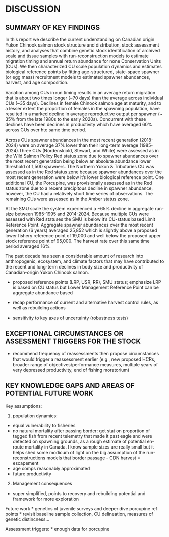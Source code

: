# DISCUSSION     {#sec:discussion}

## SUMMARY OF KEY FINDINGS 

In this report we describe the current understanding on Canadian origin Yukon Chinook salmon stock structure and distribution, stock assessment history, and analyses that combine genetic stock identification of archived scale and tissue samples with  run-reconstruction models to estimate migration timing and annual return abundance for none Conservation Units (CUs). We then characterized CU scale population dynamics and estimates biological reference points by fitting age-structured, state-space spawner (or egg mass) recruitment models to estimated spawner abundances, harvest, and age composition. 

Variation among CUs in run timing results in an average return migration that is about two times longer (~70 days) than the average across individual CUs (~35 days). Declines in female Chinook salmon age at maturity, and to a lesser extent the proportion of females in the spawning population, have resulted in a marked decline in average reproductive output per spawner (~ 35% from the late 1980s to the early 2020s). Concurrent with these declines have been declines in productivity which have averaged 60% across CUs over hte same time period.

Across CUs spawner abundances in the most recent generation (2018-2024) were on average 37% lower than their long-term average (1985-2024).Three CUs (Nordenskiold, Stewart, and White) were assessed as in the Wild Salmon Policy Red status zone due to spawner abundances over the most recent generation being below an absolute abundance lower threshold of 1,500 spawners. The Northern Yukon & Tributaries CU was assessed as in the Red status zone because spawner abundances over the most recent generation were below it's lower biological reference point. One additional CU, the Porcupine, was provisionally assessed as in the Red status zone due to a recent precipitous decline in spawner abundance, however, the CU had a relatively short time series of observations. The remaining CUs were assessed as in the Amber status zone. 

At the SMU scale the system experienced a ~65% decline in aggregate run-size between 1985-1995 and 2014-2024. Because multiple CUs were assessed with Red statuses the SMU is below it's CU-status based Limit Reference Point. Aggregate spawner abundances over the most recent generation (6 years) averaged 25,852 which is slightly above a proposed lower fishery reference point of 19,000 and well below the proposed upper stock reference point of 95,000. The harvest rate over this same time period averaged 16%. 

The past decade has seen a considerable amount of research into anthropogenic, ecosystem, and climate factors that may have contributed to the recent and long-term declines in body size and productivity of Canadian-origin Yukon Chinook salmon.



- proposed reference points (LRP, USR, RR), SMU status; emphasize LRP is based on CU status but Lower Management Reference Point can be aggregate abundance based 

- recap performance of current and alternative harvest control rules, as well as rebuilding actions

- sensitivity to key axes of uncertainty (robustness tests)

## EXCEPTIONAL CIRCUMSTANCES OR ASSESSMENT TRIGGERS FOR THE STOCK 
- recommend frequency of reassessments then propose circumstances that would trigger a reassessment earlier (e.g., new proposed HCRs, broader range of objectives/performance measures, multiple years of very depressed productivity, end of fishing moratorium) 


## KEY KNOWLEDGE GAPS AND AREAS OF POTENTIAL FUTURE WORK  
Key assumptions:

1. population dynamics:
  + equal vulnerability to fisheries
  + no natural mortality after passing border: get stat on proportion of tagged fish from recent telemetry that made it past eagle and were detected on spawning grounds, as a rough estimate of potential en-route mortality in Canada. I know sample sizes are really small but it helps shed some modicum of light on the big assumption of the run-reconstructions models that border passage - CDN harvest = escapement
  + age comps reasonably approximated
  + future productivity

2. Management consequences
  + super simplified, points to recovery and rebuilding potential and framework for more exploration


Future work
* genetics of juvenile surveys and deeper dive 
porcupine ref points
* revisit baseline sample collection, CU delineation, measures of genetic distincness...


Assessment triggers:
* enough data for porcupine
